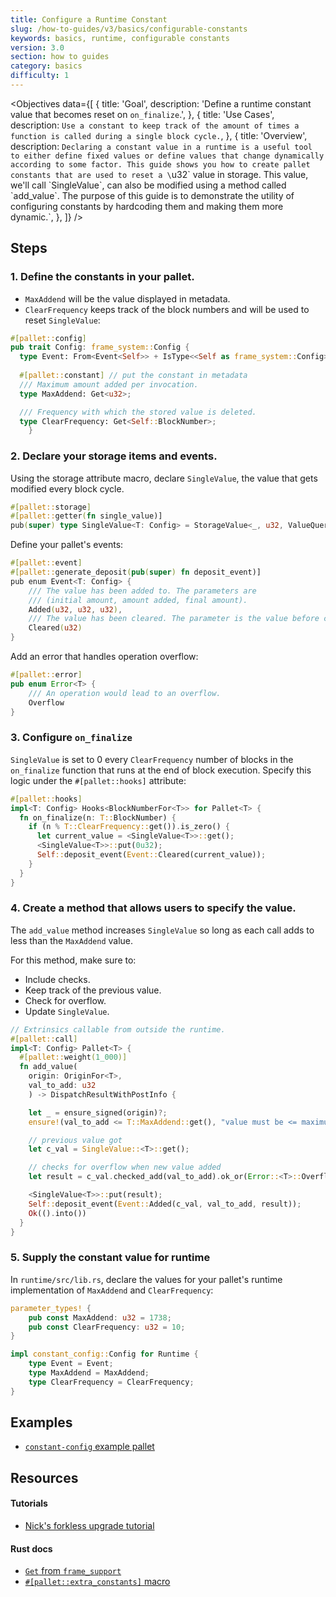 ```yaml
---
title: Configure a Runtime Constant
slug: /how-to-guides/v3/basics/configurable-constants
keywords: basics, runtime, configurable constants
version: 3.0 
section: how to guides
category: basics
difficulty: 1
---
```

<Objectives
  data={[
    {
      title: 'Goal',
      description: 'Define a runtime constant value that becomes reset on `on_finalize`.',
    },
    {
      title: 'Use Cases',
      description:
        `Use a constant to keep track of the amount of times a function is called during a single block cycle.`,
    },
    {
      title: 'Overview',
      description:
        `Declaring a constant value in a runtime is a useful tool to either define fixed values or define values that change dynamically
         according to some factor. This guide shows you how to create pallet constants that are used to reset a \`u32\`
         value in storage. This value, we'll call \`SingleValue\`, can also be modified using a method called \`add_value\`.
         The purpose of this guide is to demonstrate the utility of configuring constants by hardcoding them and making them more
         dynamic.`,
    },
  ]}
/>

## Steps

### 1. Define the constants in your pallet.

- `MaxAddend` will be the value displayed in metadata.
- `ClearFrequency` keeps track of the block numbers and will
  be used to reset `SingleValue`:

```rust
#[pallet::config]
pub trait Config: frame_system::Config {
  type Event: From<Event<Self>> + IsType<<Self as frame_system::Config>::Event>;
  
  #[pallet::constant] // put the constant in metadata
  /// Maximum amount added per invocation.
  type MaxAddend: Get<u32>;

  /// Frequency with which the stored value is deleted.
  type ClearFrequency: Get<Self::BlockNumber>;
	}
```

### 2. Declare your storage items and events.

Using the storage attribute macro, declare `SingleValue`, the value that gets modified every block cycle.

```rust
#[pallet::storage]
#[pallet::getter(fn single_value)]
pub(super) type SingleValue<T: Config> = StorageValue<_, u32, ValueQuery>;
```

Define your pallet's events:

```rust
#[pallet::event]
#[pallet::generate_deposit(pub(super) fn deposit_event)]
pub enum Event<T: Config> {
    /// The value has been added to. The parameters are
    /// (initial amount, amount added, final amount).
    Added(u32, u32, u32),
    /// The value has been cleared. The parameter is the value before clearing.
    Cleared(u32)
}
```

Add an error that handles operation overflow:

```rust
#[pallet::error]
pub enum Error<T> {
	/// An operation would lead to an overflow.
	Overflow
}
```

### 3. Configure `on_finalize`

`SingleValue` is set to 0 every `ClearFrequency` number of blocks in the `on_finalize` function that
runs at the end of block execution. Specify this logic under the `#[pallet::hooks]` attribute:

```rust
#[pallet::hooks]
impl<T: Config> Hooks<BlockNumberFor<T>> for Pallet<T> {
  fn on_finalize(n: T::BlockNumber) {
    if (n % T::ClearFrequency::get()).is_zero() {
      let current_value = <SingleValue<T>>::get();
      <SingleValue<T>>::put(0u32);
      Self::deposit_event(Event::Cleared(current_value));
    }
  }
}
```

### 4. Create a method that allows users to specify the value.

The `add_value` method increases `SingleValue` so long as each call adds to less than the `MaxAddend` value.

For this method, make sure to:

- Include checks.
- Keep track of the previous value.
- Check for overflow.
- Update `SingleValue`.

```rust
// Extrinsics callable from outside the runtime.
#[pallet::call]
impl<T: Config> Pallet<T> {
  #[pallet::weight(1_000)]
  fn add_value(
    origin: OriginFor<T>,
    val_to_add: u32
    ) -> DispatchResultWithPostInfo {

    let _ = ensure_signed(origin)?;
    ensure!(val_to_add <= T::MaxAddend::get(), "value must be <= maximum add amount constant");

    // previous value got
    let c_val = SingleValue::<T>::get();

    // checks for overflow when new value added
    let result = c_val.checked_add(val_to_add).ok_or(Error::<T>::Overflow)?;

    <SingleValue<T>>::put(result);
    Self::deposit_event(Event::Added(c_val, val_to_add, result));
    Ok(().into())
  }
}
```

### 5. Supply the constant value for runtime

In `runtime/src/lib.rs`, declare the values for your pallet's runtime implementation of `MaxAddend` and `ClearFrequency`:

```rust
parameter_types! {
    pub const MaxAddend: u32 = 1738;
    pub const ClearFrequency: u32 = 10;
}

impl constant_config::Config for Runtime {
    type Event = Event;
    type MaxAddend = MaxAddend;
    type ClearFrequency = ClearFrequency;
}
```

## Examples

- [`constant-config` example pallet](https://github.com/substrate-developer-hub/substrate-how-to-guides/blob/main/example-code/template-node/pallets/configurable-constant/src/lib.rs)

## Resources

#### Tutorials

- [Nick's forkless upgrade tutorial](/tutorials/v3/forkless-upgrades)

#### Rust docs

- [`Get` from `frame_support`][get-trait-rustdocs]
- [`#[pallet::extra_constants]` macro][extra-constants-rustdocs]

[get-trait-rustdocs]: /rustdocs/latest/frame_support/traits/trait.Get.html
[extra-constants-rustdocs]: /rustdocs/latest/frame_support/attr.pallet.html#extra-constants-palletextra_constants-optional
